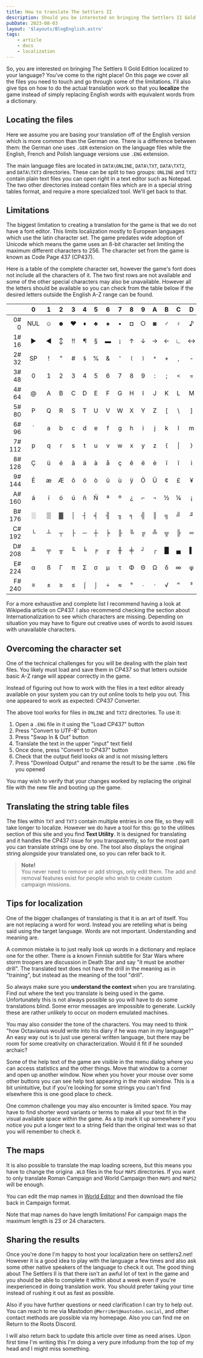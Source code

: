 ```yaml
---
title: How to translate The Settlers II
description: Should you be interested on bringing The Settlers II Gold Edition to your language this is the page to read!
pubDate: 2023-08-03
layout: '$layouts/BlogEnglish.astro'
tags:
    - article
    - docs
    - localization
---
```



So, you are interested on bringing The Settlers II Gold Edition localized to your language? You've come to the right
place! On this page we cover all the files you need to touch and go through some of the limitations. I'll also give tips
on how to do the actual translation work so that you **localize** the game instead of simply replacing English words
with equivalent words from a dictionary.

## Locating the files

Here we assume you are basing your translation off of the English version which is more common than the German one.
There is a difference between them: the German one uses `.GER` extension on the language files while the English, French
and Polish language versions use `.ENG` extension.

The main language files are located in `DATA\ONLINE`, `DATA\TXT`, `DATA\TXT2`, and `DATA\TXT3` directories. These can be
split to two groups: `ONLINE` and `TXT2` contain plain text files you can open right in a text editor such as Notepad.
The two other directories instead contain files which are in a special string tables format, and require a more
specialized tool. We'll get back to that.

## Limitations

The biggest limitation to creating a translation for the game is that we do not have a font editor. This limits
localization mostly to European languages which use the latin character set. The game predates wide adoption of Unicode
which means the game uses an 8-bit character set limiting the maximum different characters to 256. The character set
from the game is known as Code Page 437 (CP437).

Here is a table of the complete character set, however the game's font does not include all the characters of it.
The two first rows are not available and some of the other special characters may also be unavailable. However all the
letters should be available so you can check from the table below if the desired letters outside the English A-Z range
can be found.

<div data-scrolling="inline" style="font-family: var(--page-mono-font);">

|             |   0   |  1  |  2  |  3  |  4  |  5  |  6  |  7  |  8  |  9  |  A  |  B  |    C     |  D  |  E  |  F   |
| ----------: | :---: | :-: | :-: | :-: | :-: | :-: | :-: | :-: | :-: | :-: | :-: | :-: | :------: | :-: | :-: | :--: |
|   0#<br />0 |  NUL  | ☺  |  ☻  | ♥  | ♦  | ♣  | ♠  |  •  |  ◘  |  ○  |  ◙  | ♂  |    ♀    |  ♪  |  ♫  |  ☼   |
|  1#<br />16 |   ►   |  ◄  | ↕  | ‼  |  ¶  |  §  |  ▬  |  ↨  |  ↑  |  ↓  |  →  |  ←  |    ∟     | ↔  |  ▲  |  ▼   |
|  2#<br />32 |  SP   |  !  |  "  |  #  | `$` |  %  |  &  |  '  | `(` | `)` | `*` |  +  |    ,     |  -  |  .  |  /   |
|  3#<br />48 |   0   |  1  |  2  |  3  |  4  |  5  |  6  |  7  |  8  |  9  |  :  |  ;  |   `<`    |  =  | `>` |  ?   |
|  4#<br />64 |   @   |  A  |  B  |  C  |  D  |  E  |  F  |  G  |  H  |  I  |  J  |  K  |    L     |  M  |  N  |  O   |
|  5#<br />80 |   P   |  Q  |  R  |  S  |  T  |  U  |  V  |  W  |  X  |  Y  |  Z  |  [  |    \     |  ]  |  ^  | `_`  |
|  6#<br />96 | &#96; |  a  |  b  |  c  |  d  |  e  |  f  |  g  |  h  |  i  |  j  |  k  |    l     |  m  |  n  |  o   |
| 7#<br />112 |   p   |  q  |  r  |  s  |  t  |  u  |  v  |  w  |  x  |  y  |  z  | `{` | &verbar; | `}` |  ~  |  ⌂   |
| 8#<br />128 |   Ç   |  ü  |  é  |  â  |  ä  |  à  |  å  |  ç  |  ê  |  ë  |  è  |  ï  |    î     |  ì  |  Ä  |  Å   |
| 9#<br />144 |   É   |  æ  |  Æ  |  ô  |  ö  |  ò  |  û  |  ù  |  ÿ  |  Ö  |  Ü  |  ¢  |    £     |  ¥  |  ₧  |  ƒ   |
| A#<br />160 |   á   |  í  |  ó  |  ú  |  ñ  |  Ñ  |  ª  |  º  |  ¿  |  ⌐  |  ¬  |  ½  |    ¼     |  ¡  |  «  |  »   |
| B#<br />176 |   ░   |  ▒  |  ▓  |  │  |  ┤  |  ╡  |  ╢  |  ╖  |  ╕  |  ╣  |  ║  |  ╗  |    ╝     |  ╜  |  ╛  |  ┐   |
| C#<br />192 |   └   |  ┴  |  ┬  |  ├  |  ─  |  ┼  |  ╞  |  ╟  |  ╚  |  ╔  |  ╩  |  ╦  |    ╠     |  ═  |  ╬  |  ╧   |
| D#<br />208 |   ╨   |  ╤  |  ╥  |  ╙  |  ╘  |  ╒  |  ╓  |  ╫  |  ╪  |  ┘  |  ┌  |  █  |    ▄     |  ▌  |  ▐  |  ▀   |
| E#<br />224 |   α   |  ß  |  Γ  |  π  |  Σ  |  σ  |  µ  |  τ  |  Φ  |  Θ  |  Ω  |  δ  |    ∞     |  φ  |  ε  |  ∩   |
| F#<br />240 |   ≡   |  ±  |  ≥  |  ≤  |  ⌠  |  ⌡  |  ÷  |  ≈  |  °  |  ∙  |  ·  |  √  |    ⁿ     |  ²  |  ■  | NBSP |

</div>

For a more exhaustive and complete list I recommend having a look at <Link href="https://en.wikipedia.org/wiki/Code_page_437">Wikipedia article on CP437</Link>.
I also recommend checking the section about Internationalization to see which characters are missing. Depending on
situation you may have to figure out creative uses of words to avoid issues with unavailable characters.

## Overcoming the character set

One of the technical challenges for you will be dealing with the plain text files. You likely must load and save them in
CP437 so that letters outside basic A-Z range will appear correctly in the game.

Instead of figuring out how to work with the files in a text editor already available on your system you can try out
online tools to help you out. This one appeared to work as expected: <Link href="http://codelobe.com/tools/cp437-converter">CP437 Converter</Link>.

The above tool works for files in `ONLINE` and `TXT2` directories. To use it:

1. Open a `.ENG` file in it using the "Load CP437" button
2. Press "Convert to UTF-8" button
3. Press "Swap In & Out" button
4. Translate the text in the upper "input" text field
5. Once done, press "Convert to CP437" button
6. Check that the output field looks ok and is not missing letters
7. Press "Download Output" and rename the result to be the same `.ENG` file you opened

You may wish to verify that your changes worked by replacing the original file with the new file and booting up the
game.

## Translating the string table files

The files within `TXT` and `TXT3` contain multiple entries in one file, so they will take longer to localize. However we
do have a tool for this: go to the utilities section of this site and you find **Text Utility**. It is designed for
translating and it handles the CP437 issue for you transparently, so for the most part you can translate strings one by
one. The tool also displays the original string alongside your translated one, so you can refer back to it.

> **Note!**<br />You never need to remove or add strings, only edit them. The add and removal features exist for people
> who wish to create custom campaign missions.

## Tips for localization

One of the bigger challanges of translating is that it is an art of itself. You are not replacing a word for word.
Instead you are retelling what is being said using the target language. Words are not important. Understanding and
meaning are.

A common mistake is to just really look up words in a dictionary and replace one for the other. There is a known Finnish
subtitle for Star Wars where storm troopers are discussion in Death Star and say "it must be another drill". The
translated text does not have the drill in the meaning as in "training", but instead as the meaning of the tool "drill".

So always make sure you **understand the context** when you are translating. Find out where the text you translate is
being used in the game. Unfortunately this is not always possible so you will have to do some translations blind. Some
error messages are impossible to generate. Luckily these are rather unlikely to occur on modern emulated machines.

You may also consider the tone of the characters. You may need to think "how Octavianus would write into his diary if he
was man in my language?" An easy way out is to just use general written language, but there may be room for some
creativity on characterization. Would it fit if he sounded archaic?

Some of the help text of the game are visible in the menu dialog where you can access statistics and the other things.
Move that window to a corner and open up another window. Now when you hover your mouse over some other buttons you can
see help text appearing in the main window. This is a bit unintuitive, but if you're looking for some strings you can't
find elsewhere this is one good place to check.

One common challenge you may also encounter is limited space. You may have to find shorter word variants or terms to
make all your text fit in the visual available space within the game. As a tip mark it up somewhere if you notice you
put a longer text to a string field than the original text was so that you will remember to check it.

## The maps

It is also possible to translate the map loading screens, but this means you have to change the origina `.WLD` files in
the four `MAPS` directories. If you want to only translate Roman Campaign and World Campaign then `MAPS` and `MAPS2`
will be enough.

You can edit the map names in <a href="https://settlers2.net/world-editor">World Editor</a> and then download the file
back in Campaign format.

Note that map names do have length limitations! For campaign maps the maximum length is 23 or 24 characters.

## Sharing the results

Once you're done I'm happy to host your localization here on settlers2.net! However it is a good idea to play with the
language a few times and also ask some other native speakers of the language to check it out. The good thing about The
Settlers II is that there isn't an awful lot of text in the game and you should be able to complete it within about a
week even if you're inexperienced in doing translation work. You should prefer taking your time instead of rushing it
out as fast as possible.

Also if you have further questions or need clarification I can try to help out. You can reach to me via Mastodon `@MerriNet@mastodon.social`, and other contact methods are possible via my <Link href="https://vesa.piittinen.name">homepage</Link>. Also you can find me on <Link href="https://discord.gg/kyTQsSx">Return to the Roots Discord</Link>.

I will also return back to update this article over time as need arises. Upon first time I'm writing this I'm doing a
very pure infodump from the top of my head and I might miss something.
